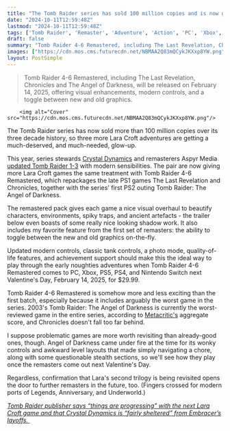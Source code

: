 ```yaml
---
title: "The Tomb Raider series has sold 100 million copies and is now getting three more remasters - including Lara Croft's worst-reviewed game"
date: "2024-10-11T12:59:48Z"
lastmod: "2024-10-11T12:59:48Z"
tags: ['Tomb Raider', 'Remaster', 'Adventure', 'Action', 'PC', 'Xbox', 'PS5', 'PS4', 'Nintendo Switch', 'Crystal Dynamics', 'Aspyr Media']
draft: false
summary: "Tomb Raider 4-6 Remastered, including The Last Revelation, Chronicles and The Angel of Darkness, will be released on February 14, 2025, offering visual enhancements, modern controls, and a toggle between new and old graphics."
images: ["https://cdn.mos.cms.futurecdn.net/NBMAA2Q83mQCykJKXxp8YW.png"]
layout: PostSimple
---
```

> Tomb Raider 4-6 Remastered, including The Last Revelation, Chronicles and The Angel of Darkness, will be released on February 14, 2025, offering visual enhancements, modern controls, and a toggle between new and old graphics.


        <img alt="Cover" src="https://cdn.mos.cms.futurecdn.net/NBMAA2Q83mQCykJKXxp8YW.png"/>
        
The Tomb Raider series has now sold more than 100 million copies over its three decade history, so three more Lara Croft adventures are getting a much-deserved, and much-needed, glow-up.

This year, series stewards [Crystal Dynamics](https://www.gamesradar.com/tag/crystal-dynamics/) and remasterers Aspyr Media [updated Tomb Raider 1-3](https://www.gamesradar.com/the-tomb-raider-remastered-trilogy-was-led-by-a-fan-whos-spent-the-last-8-years-working-on-an-unofficial-tomb-raider-game-engine/) with modern sensibilities. The pair are now giving more Lara Croft games the same treatment with Tomb Raider 4-6 Remastered, which repackages the late PS1 games The Last Revelation and Chronicles, together with the series' first PS2 outing Tomb Raider: The Angel of Darkness. 

The remastered pack gives each game a nice visual overhaul to beautify characters, environments, spiky traps, and ancient artefacts - the trailer below even boasts of some really nice looking shadow work. It also includes my favorite feature from the first set of remasters: the ability to toggle between the new and old graphics on-the-fly. 

Updated modern controls, classic tank controls, a photo mode, quality-of-life features, and achievement support should make this the ideal way to play through the early noughties adventures when Tomb Raider 4-6 Remastered comes to PC, Xbox, PS5, PS4, and Nintendo Switch next Valentine's Day, February 14, 2025, for $29.99.

Tomb Raider 4-6 Remastered is somehow more and less exciting than the first batch, especially because it includes arguably the worst game in the series. 2003's Tomb Raider: The Angel of Darkness is currently the worst-reviewed game in the entire series, according to [Metacritic's](https://www.metacritic.com/game/lara-croft-tomb-raider-the-angel-of-darkness/) aggregate score, and Chronicles doesn't fall too far behind. 

I suppose problematic games are more worth revisiting than already-good ones, though. Angel of Darkness came under fire at the time for its wonky controls and awkward level layouts that made simply navigating a chore, along with some questionable stealth sections, so we'll see how they play once the remasters come out next Valentine's Day. 

Regardless, confirmation that Lara's second trilogy is being revisited opens the door to further remasters in the future, too. (Fingers crossed for modern ports of Legends, Anniversary, and Underworld.)

[<em>Tomb Raider publisher says “things are progressing” with the next Lara Croft game and that Crystal Dynamics is “fairly sheltered” from Embracer’s layoffs.</em> ](https://www.gamesradar.com/games/tomb-raider/tomb-raider-publisher-says-things-are-progressing-with-the-next-lara-croft-game-and-that-crystal-dynamics-is-fairly-sheltered-from-the-layoffs-wracking-embracer/)
        
